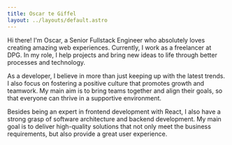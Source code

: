 ```yaml
---
title: Oscar te Giffel
layout: ../layouts/default.astro
---
```


Hi there! I'm Oscar, a Senior Fullstack Engineer who absolutely loves creating amazing web experiences. Currently, I work as a freelancer at DPG. In my role, I help projects and bring new ideas to life through better processes and technology.

As a developer, I believe in more than just keeping up with the latest trends. I also focus on fostering a positive culture that promotes growth and teamwork. My main aim is to bring teams together and align their goals, so that everyone can thrive in a supportive environment.

Besides being an expert in frontend development with React, I also have a strong grasp of software architecture and backend development. My main goal is to deliver high-quality solutions that not only meet the business requirements, but also provide a great user experience.
